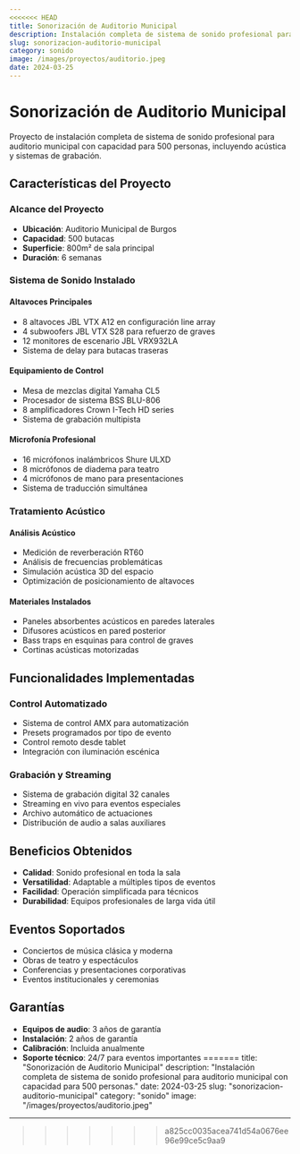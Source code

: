 ```yaml
---
<<<<<<< HEAD
title: Sonorización de Auditorio Municipal
description: Instalación completa de sistema de sonido profesional para auditorio municipal con capacidad para 500 personas.
slug: sonorizacion-auditorio-municipal
category: sonido
image: /images/proyectos/auditorio.jpeg
date: 2024-03-25
---
```


# Sonorización de Auditorio Municipal

Proyecto de instalación completa de sistema de sonido profesional para auditorio municipal con capacidad para 500 personas, incluyendo acústica y sistemas de grabación.

## Características del Proyecto

### Alcance del Proyecto
- **Ubicación**: Auditorio Municipal de Burgos
- **Capacidad**: 500 butacas
- **Superficie**: 800m² de sala principal
- **Duración**: 6 semanas

### Sistema de Sonido Instalado

#### Altavoces Principales
- 8 altavoces JBL VTX A12 en configuración line array
- 4 subwoofers JBL VTX S28 para refuerzo de graves
- 12 monitores de escenario JBL VRX932LA
- Sistema de delay para butacas traseras

#### Equipamiento de Control
- Mesa de mezclas digital Yamaha CL5
- Procesador de sistema BSS BLU-806
- 8 amplificadores Crown I-Tech HD series
- Sistema de grabación multipista

#### Microfonía Profesional
- 16 micrófonos inalámbricos Shure ULXD
- 8 micrófonos de diadema para teatro
- 4 micrófonos de mano para presentaciones
- Sistema de traducción simultánea

### Tratamiento Acústico

#### Análisis Acústico
- Medición de reverberación RT60
- Análisis de frecuencias problemáticas
- Simulación acústica 3D del espacio
- Optimización de posicionamiento de altavoces

#### Materiales Instalados
- Paneles absorbentes acústicos en paredes laterales
- Difusores acústicos en pared posterior
- Bass traps en esquinas para control de graves
- Cortinas acústicas motorizadas

## Funcionalidades Implementadas

### Control Automatizado
- Sistema de control AMX para automatización
- Presets programados por tipo de evento
- Control remoto desde tablet
- Integración con iluminación escénica

### Grabación y Streaming
- Sistema de grabación digital 32 canales
- Streaming en vivo para eventos especiales
- Archivo automático de actuaciones
- Distribución de audio a salas auxiliares

## Beneficios Obtenidos

- **Calidad**: Sonido profesional en toda la sala
- **Versatilidad**: Adaptable a múltiples tipos de eventos
- **Facilidad**: Operación simplificada para técnicos
- **Durabilidad**: Equipos profesionales de larga vida útil

## Eventos Soportados

- Conciertos de música clásica y moderna
- Obras de teatro y espectáculos
- Conferencias y presentaciones corporativas
- Eventos institucionales y ceremonias

## Garantías

- **Equipos de audio**: 3 años de garantía
- **Instalación**: 2 años de garantía
- **Calibración**: Incluida anualmente
- **Soporte técnico**: 24/7 para eventos importantes
=======
title: "Sonorización de Auditorio Municipal"
description: "Instalación completa de sistema de sonido profesional para auditorio municipal con capacidad para 500 personas."
date: 2024-03-25
slug: "sonorizacion-auditorio-municipal"
category: "sonido"
image: "/images/proyectos/auditorio.jpeg"
---
>>>>>>> a825cc0035acea741d54a0676ee96e99ce5c9aa9
